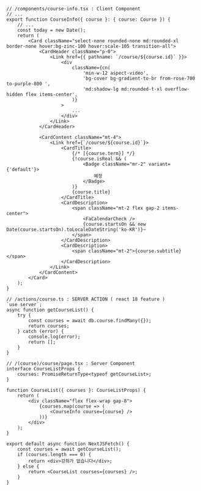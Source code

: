 ```tsx
// /components/course-info.tsx : Client Component
// ...
export function CourseInfo({ course }: { course: Course }) {
	// ...
	const today = new Date();
	return (
		<Card className="select-none rounded-none md:rounded-xl border-none hover:bg-zinc-100 hover:scale-105 transition-all">
			<CardHeader className="p-0">
				<Link href={{ pathname: `/course/${course.id}` }}>
					<div
						className={cn(
							'min-w-12 aspect-video',
							'bg-cover bg-gradient-to-br from-rose-700 to-purple-800 ',
							'md:shadow-lg md:rounded-t-xl overflow-hidden flex items-center',
						)}
					>
						...
					</div>
				</Link>
			</CardHeader>

			<CardContent className="mt-4">
				<Link href={`/course/${course.id}`}>
					<CardTitle>
						{/* [{course.term}] */}
						{!course.isReal && (
							<Badge className="mr-2" variant={'default'}>
								예정
							</Badge>
						)}
						{course.title}
					</CardTitle>
					<CardDescription>
						<span className="mt-2 flex gap-2 items-center">
							<FaCalendarCheck />
							{course.startsOn && new Date(course.startsOn).toLocaleDateString('ko-KR')}~
						</span>
					</CardDescription>
					<CardDescription>
						<span className="mt-2">{course.subtitle}</span>
					</CardDescription>
				</Link>
			</CardContent>
		</Card>
	);
}

// /actions/course.ts : SERVER ACTION ( react 18 feature )
`use server`;
async function getCourseList() {
	try {
		const courses = await db.course.findMany({});
		return courses;
	} catch (error) {
		console.log(error);
		return [];
	}
}

// /(course)/course/page.tsx : Server Component
interface CourseListProps {
	courses: PromiseReturnType<typeof getCourseList>;
}

function CourseList({ courses }: CourseListProps) {
	return (
		<div className="flex flex-wrap gap-8">
			{courses.map(course => (
				<CourseInfo course={course} />
			))}
		</div>
	);
}

export default async function NextJSFetch() {
	const courses = await getCourseList();
	if (courses.length === 0) {
		return <div>강좌가 없습니다</div>;
	} else {
		return <CourseList courses={courses} />;
	}
}
```
